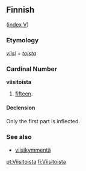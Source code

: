 ==Finnish==
([[Wiktionary:Finnish_index_v|index V]])

===Etymology===
''[[viisi]]'' + ''[[toinen|toista]]''

===Cardinal Number===
'''viisitoista'''

#[[fifteen]].

====Declension====
Only the first part is inflected.

===See also===
*[[viisikymmentä]]

[[pt:Viisitoista]]
[[fi:Viisitoista]]